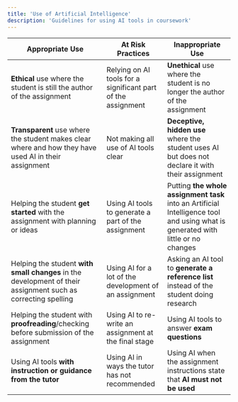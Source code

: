 ```yaml
---
title: 'Use of Artificial Intelligence'
description: 'Guidelines for using AI tools in coursework'
---
```


| Appropriate Use                                              | At Risk Practices                                            | Inappropriate Use                                            |
| ------------------------------------------------------------ | ------------------------------------------------------------ | ------------------------------------------------------------ |
| **Ethical** use where the student is still the author of the assignment | Relying on AI tools for a significant part of the assignment | **Unethical** use where the student is no longer the author of the assignment |
| **Transparent** use where the student makes clear where and how they have used AI in their assignment | Not making all use of AI tools clear                         | **Deceptive, hidden use** where the student uses AI but does not declare it with their assignment |
| Helping the student **get started** with the assignment with planning or ideas | Using AI tools to generate a part of the assignment          | Putting **the whole assignment task** into an Artificial Intelligence tool and using what is generated with little or no changes |
| Helping the student **with small changes** in the development of their assignment such as correcting spelling | Using AI for a lot of the development of an assignment       | Asking an AI tool to **generate a reference list** instead of the student doing research |
| Helping the student with **proofreading**/checking before submission of the assignment | Using AI to re-write an assignment at the final stage        | Using AI tools to answer **exam questions**                  |
| Using AI tools **with instruction or guidance from the tutor** | Using AI in ways the tutor has not recommended               | Using AI when the assignment instructions state that **AI must not be used** |
